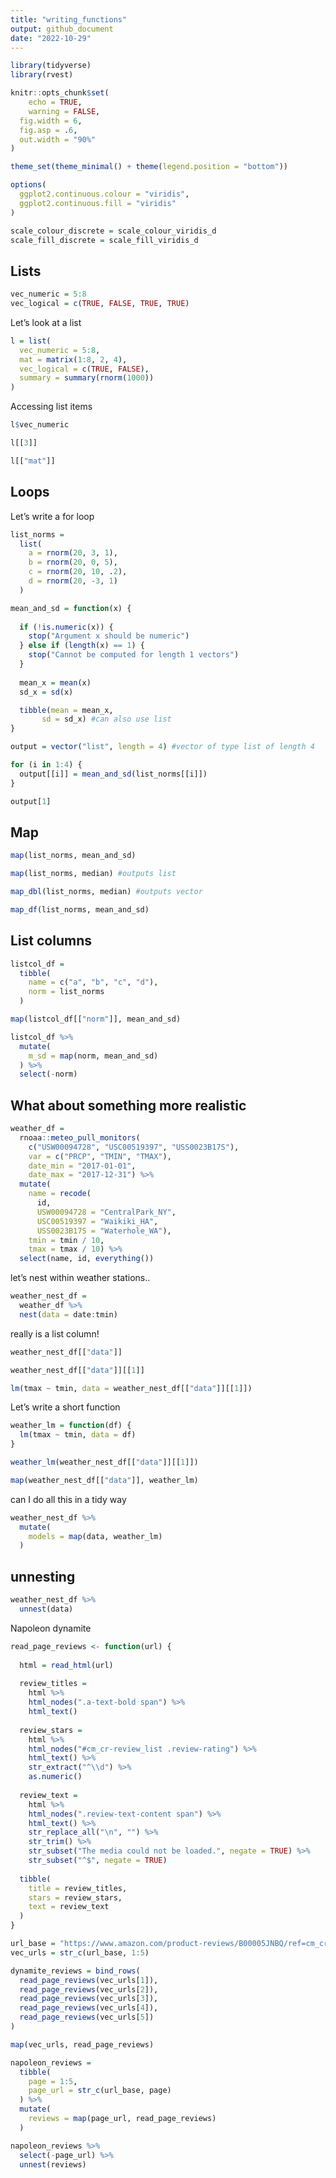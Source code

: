 ```yaml
---
title: "writing_functions"
output: github_document
date: "2022-10-29"
---
```


```r
library(tidyverse)
library(rvest)

knitr::opts_chunk$set(
	echo = TRUE,
	warning = FALSE,
  fig.width = 6,
  fig.asp = .6,
  out.width = "90%"
)

theme_set(theme_minimal() + theme(legend.position = "bottom"))

options(
  ggplot2.continuous.colour = "viridis",
  ggplot2.continuous.fill = "viridis"
)

scale_colour_discrete = scale_colour_viridis_d
scale_fill_discrete = scale_fill_viridis_d
```


## Lists

```r
vec_numeric = 5:8
vec_logical = c(TRUE, FALSE, TRUE, TRUE)
```


Let's look at a list

```r
l = list(
  vec_numeric = 5:8,
  mat = matrix(1:8, 2, 4),
  vec_logical = c(TRUE, FALSE),
  summary = summary(rnorm(1000))
)
```

Accessing list items

```r
l$vec_numeric
```

```r
l[[3]]
```


```r
l[["mat"]]
```


## Loops

Let's write a for loop


```r
list_norms = 
  list(
    a = rnorm(20, 3, 1),
    b = rnorm(20, 0, 5),
    c = rnorm(20, 10, .2),
    d = rnorm(20, -3, 1)
  )
```

```r
mean_and_sd = function(x) {
  
  if (!is.numeric(x)) {
    stop("Argument x should be numeric")
  } else if (length(x) == 1) {
    stop("Cannot be computed for length 1 vectors")
  }
  
  mean_x = mean(x)
  sd_x = sd(x)

  tibble(mean = mean_x, 
       sd = sd_x) #can also use list
}
```

```r
output = vector("list", length = 4) #vector of type list of length 4

for (i in 1:4) {
  output[[i]] = mean_and_sd(list_norms[[i]])
}
```

```r
output[1]
```

## Map

```r
map(list_norms, mean_and_sd)
```

```r
map(list_norms, median) #outputs list
```

```r
map_dbl(list_norms, median) #outputs vector
```

```r
map_df(list_norms, mean_and_sd)
```

## List columns

```r
listcol_df = 
  tibble(
    name = c("a", "b", "c", "d"),
    norm = list_norms
  )
```

```r
map(listcol_df[["norm"]], mean_and_sd)
```

```r
listcol_df %>%
  mutate(
    m_sd = map(norm, mean_and_sd)
  ) %>%
  select(-norm)
```


## What about something more realistic

```r
weather_df = 
  rnoaa::meteo_pull_monitors(
    c("USW00094728", "USC00519397", "USS0023B17S"),
    var = c("PRCP", "TMIN", "TMAX"), 
    date_min = "2017-01-01",
    date_max = "2017-12-31") %>%
  mutate(
    name = recode(
      id, 
      USW00094728 = "CentralPark_NY", 
      USC00519397 = "Waikiki_HA",
      USS0023B17S = "Waterhole_WA"),
    tmin = tmin / 10,
    tmax = tmax / 10) %>%
  select(name, id, everything())
```


let's nest within weather stations..

```r
weather_nest_df = 
  weather_df %>%
  nest(data = date:tmin)
```

really is a list column!

```r
weather_nest_df[["data"]]
```

```r
weather_nest_df[["data"]][[1]]

lm(tmax ~ tmin, data = weather_nest_df[["data"]][[1]])
```

Let's write a short function

```r
weather_lm = function(df) {
  lm(tmax ~ tmin, data = df)
}
```

```r
weather_lm(weather_nest_df[["data"]][[1]])
```

```r
map(weather_nest_df[["data"]], weather_lm)
```

can I do all this in a tidy way

```r
weather_nest_df %>%
  mutate(
    models = map(data, weather_lm)
  )
```



## unnesting

```r
weather_nest_df %>%
  unnest(data)
```

Napoleon dynamite

```r
read_page_reviews <- function(url) {
  
  html = read_html(url)
  
  review_titles = 
    html %>%
    html_nodes(".a-text-bold span") %>%
    html_text()
  
  review_stars = 
    html %>%
    html_nodes("#cm_cr-review_list .review-rating") %>%
    html_text() %>%
    str_extract("^\\d") %>%
    as.numeric()
  
  review_text = 
    html %>%
    html_nodes(".review-text-content span") %>%
    html_text() %>% 
    str_replace_all("\n", "") %>% 
    str_trim() %>% 
    str_subset("The media could not be loaded.", negate = TRUE) %>% 
    str_subset("^$", negate = TRUE)
  
  tibble(
    title = review_titles,
    stars = review_stars,
    text = review_text
  )
}
```

```r
url_base = "https://www.amazon.com/product-reviews/B00005JNBQ/ref=cm_cr_arp_d_viewopt_rvwer?ie=UTF8&reviewerType=avp_only_reviews&sortBy=recent&pageNumber="
vec_urls = str_c(url_base, 1:5)

dynamite_reviews = bind_rows(
  read_page_reviews(vec_urls[1]),
  read_page_reviews(vec_urls[2]),
  read_page_reviews(vec_urls[3]),
  read_page_reviews(vec_urls[4]),
  read_page_reviews(vec_urls[5])
)
```

```r
map(vec_urls, read_page_reviews)
```

```r
napoleon_reviews = 
  tibble(
    page = 1:5,
    page_url = str_c(url_base, page)
  ) %>%
  mutate(
    reviews = map(page_url, read_page_reviews)
  )

napoleon_reviews %>%
  select(-page_url) %>%
  unnest(reviews)
```

